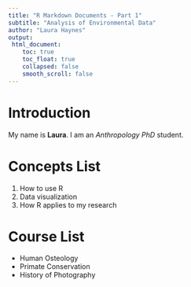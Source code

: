 ```yaml
---
title: "R Markdown Documents - Part 1"
subtitle: "Analysis of Environmental Data"
author: "Laura Haynes"
output: 
 html_document:
    toc: true
    toc_float: true
    collapsed: false
    smooth_scroll: false
---
```

# Introduction
My name is **Laura**. I am an *Anthropology PhD* student.

# Concepts List
1. How to use R
2. Data visualization
3. How R applies to my research

# Course List
* Human Osteology
* Primate Conservation
* History of Photography